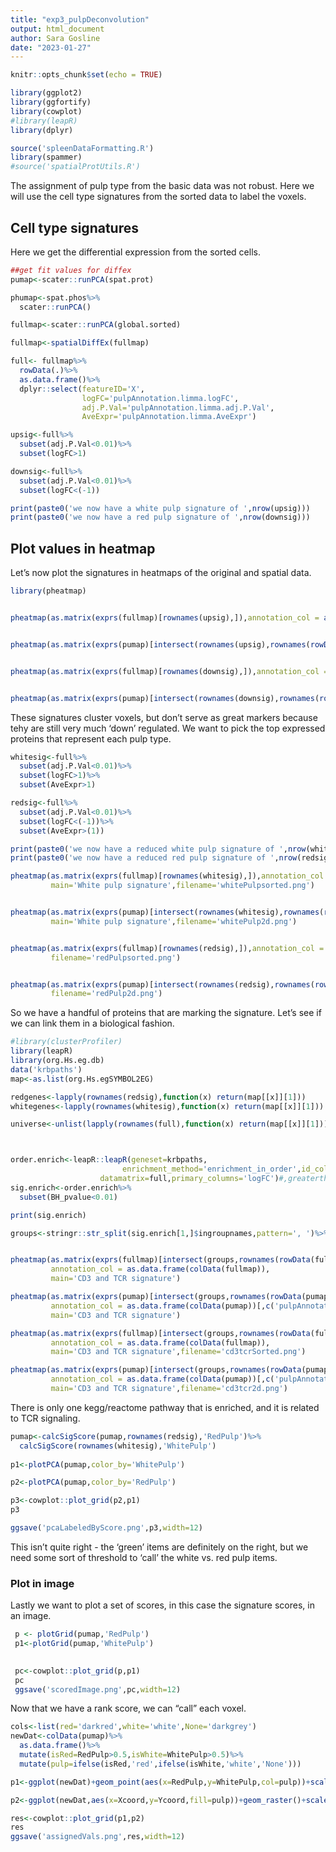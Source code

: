 ```yaml
---
title: "exp3_pulpDeconvolution"
output: html_document
author: Sara Gosline
date: "2023-01-27"
---
```


```r
knitr::opts_chunk$set(echo = TRUE)

library(ggplot2)
library(ggfortify)
library(cowplot)
#library(leapR)
library(dplyr)

source('spleenDataFormatting.R')
library(spammer)
#source('spatialProtUtils.R')
```

The assignment of pulp type from the basic data was not robust. Here we will use the cell type signatures from the sorted data to label the voxels.


## Cell type signatures

Here we get the differential expression from the sorted cells.

```r


##get fit values for diffex
pumap<-scater::runPCA(spat.prot)

phumap<-spat.phos%>%
  scater::runPCA()

fullmap<-scater::runPCA(global.sorted)

fullmap<-spatialDiffEx(fullmap)

full<- fullmap%>%
  rowData(.)%>%
  as.data.frame()%>%
  dplyr::select(featureID='X',
                logFC='pulpAnnotation.limma.logFC',
                adj.P.Val='pulpAnnotation.limma.adj.P.Val',
                AveExpr='pulpAnnotation.limma.AveExpr')

upsig<-full%>%
  subset(adj.P.Val<0.01)%>%
  subset(logFC>1)

downsig<-full%>%
  subset(adj.P.Val<0.01)%>%
  subset(logFC<(-1))

print(paste0('we now have a white pulp signature of ',nrow(upsig)))
print(paste0('we now have a red pulp signature of ',nrow(downsig)))

```

## Plot values in heatmap
Let's now plot the signatures in heatmaps of the original and spatial data.


```r
library(pheatmap)


pheatmap(as.matrix(exprs(fullmap)[rownames(upsig),]),annotation_col = as.data.frame(colData(fullmap)),cellwidth = 10,main='White pulp signature')


pheatmap(as.matrix(exprs(pumap)[intersect(rownames(upsig),rownames(rowData(pumap))),]),annotation_col = as.data.frame(colData(pumap))[,c('pulpAnnotation','TMT.set')],main='White pulp signature')


pheatmap(as.matrix(exprs(fullmap)[rownames(downsig),]),annotation_col = as.data.frame(colData(fullmap)),cellwidth=10,main='Red pulp signature')


pheatmap(as.matrix(exprs(pumap)[intersect(rownames(downsig),rownames(rowData(pumap))),]),annotation_col = as.data.frame(colData(pumap))[,c('pulpAnnotation','TMT.set')],main='Red pulp signature')


```

These signatures cluster voxels, but don't serve as great markers because tehy are still very much 'down' regulated. We want to pick the top expressed proteins that represent each pulp type.

```r


whitesig<-full%>%
  subset(adj.P.Val<0.01)%>%
  subset(logFC>1)%>%
  subset(AveExpr>1)

redsig<-full%>%
  subset(adj.P.Val<0.01)%>%
  subset(logFC<(-1))%>%
  subset(AveExpr>(1))

print(paste0('we now have a reduced white pulp signature of ',nrow(whitesig)))
print(paste0('we now have a reduced red pulp signature of ',nrow(redsig)))

pheatmap(as.matrix(exprs(fullmap)[rownames(whitesig),]),annotation_col = as.data.frame(colData(fullmap)),cellwidth = 10,
         main='White pulp signature',filename='whitePulpsorted.png')


pheatmap(as.matrix(exprs(pumap)[intersect(rownames(whitesig),rownames(rowData(pumap))),]),annotation_col = as.data.frame(colData(pumap))[,c('pulpAnnotation','TMT.set')],
         main='White pulp signature',filename='whitePulp2d.png')


pheatmap(as.matrix(exprs(fullmap)[rownames(redsig),]),annotation_col = as.data.frame(colData(fullmap)),cellwidth=10,main='Red pulp signature',
         filename='redPulpsorted.png')


pheatmap(as.matrix(exprs(pumap)[intersect(rownames(redsig),rownames(rowData(pumap))),]),annotation_col = as.data.frame(colData(pumap))[,c('pulpAnnotation','TMT.set')],main='Red pulp signature',
         filename='redPulp2d.png')

```

So we have a handful of proteins that are marking the signature. Let's see if we can link them in a biological fashion.

```r
#library(clusterProfiler)
library(leapR)
library(org.Hs.eg.db)
data('krbpaths')
map<-as.list(org.Hs.egSYMBOL2EG)

redgenes<-lapply(rownames(redsig),function(x) return(map[[x]][1]))
whitegenes<-lapply(rownames(whitesig),function(x) return(map[[x]][1]))

universe<-unlist(lapply(rownames(full),function(x) return(map[[x]][1])))



order.enrich<-leapR::leapR(geneset=krbpaths,
                         enrichment_method='enrichment_in_order',id_column='featureID',
                    datamatrix=full,primary_columns='logFC')#,greaterthan=T,threshold=1)
sig.enrich<-order.enrich%>%
  subset(BH_pvalue<0.01)

print(sig.enrich)

groups<-stringr::str_split(sig.enrich[1,]$ingroupnames,pattern=', ')%>%unlist()


pheatmap(as.matrix(exprs(fullmap)[intersect(groups,rownames(rowData(fullmap))),]),
         annotation_col = as.data.frame(colData(fullmap)),
         main='CD3 and TCR signature')

pheatmap(as.matrix(exprs(pumap)[intersect(groups,rownames(rowData(pumap))),]),
         annotation_col = as.data.frame(colData(pumap))[,c('pulpAnnotation','TMT.set')],
         main='CD3 and TCR signature')

pheatmap(as.matrix(exprs(fullmap)[intersect(groups,rownames(rowData(fullmap))),]),
         annotation_col = as.data.frame(colData(fullmap)),
         main='CD3 and TCR signature',filename='cd3tcrSorted.png')

pheatmap(as.matrix(exprs(pumap)[intersect(groups,rownames(rowData(pumap))),]),
         annotation_col = as.data.frame(colData(pumap))[,c('pulpAnnotation','TMT.set')],
         main='CD3 and TCR signature',filename='cd3tcr2d.png')

```

There is only one kegg/reactome pathway that is enriched, and it is related to TCR signaling. 

```r

pumap<-calcSigScore(pumap,rownames(redsig),'RedPulp')%>%
  calcSigScore(rownames(whitesig),'WhitePulp')
  
p1<-plotPCA(pumap,color_by='WhitePulp')

p2<-plotPCA(pumap,color_by='RedPulp')

p3<-cowplot::plot_grid(p2,p1)
p3

ggsave('pcaLabeledByScore.png',p3,width=12)

```

This isn't quite right - the 'green' items are definitely on the right, but we need some sort of threshold to 'call' the white vs. red pulp items.


### Plot in image

Lastly we want to plot a set of scores, in this case the signature scores, in an image. 


```r


 p <- plotGrid(pumap,'RedPulp')
 p1<-plotGrid(pumap,'WhitePulp')
    

 pc<-cowplot::plot_grid(p,p1)
 pc
 ggsave('scoredImage.png',pc,width=12)
```

Now that we have a rank score, we can "call" each voxel. 


```r

cols<-list(red='darkred',white='white',None='darkgrey')
newDat<-colData(pumap)%>%
  as.data.frame()%>%
  mutate(isRed=RedPulp>0.5,isWhite=WhitePulp>0.5)%>%
  mutate(pulp=ifelse(isRed,'red',ifelse(isWhite,'white','None')))

p1<-ggplot(newDat)+geom_point(aes(x=RedPulp,y=WhitePulp,col=pulp))+scale_color_manual(values=cols)

p2<-ggplot(newDat,aes(x=Xcoord,y=Ycoord,fill=pulp))+geom_raster()+scale_fill_manual(values=cols)

res<-cowplot::plot_grid(p1,p2)
res
ggsave('assignedVals.png',res,width=12)
```



